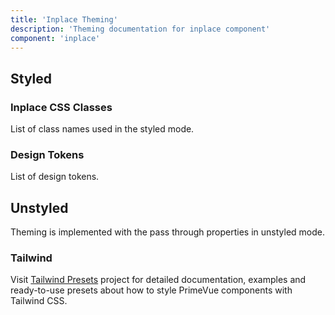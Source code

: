 ```yaml
---
title: 'Inplace Theming'
description: 'Theming documentation for inplace component'
component: 'inplace'
---
```


## Styled

### Inplace CSS Classes

List of class names used in the styled mode.

<DocTable name="Inplace" type="style" />

### Design Tokens

List of design tokens.

<DocTable name="Inplace" type="token" />

## Unstyled

Theming is implemented with the pass through properties in unstyled mode.

### Tailwind

Visit [Tailwind Presets](https://github.com/primefaces/primevue-tailwind) project for detailed documentation, examples and ready-to-use presets about how to style PrimeVue components with Tailwind CSS.
